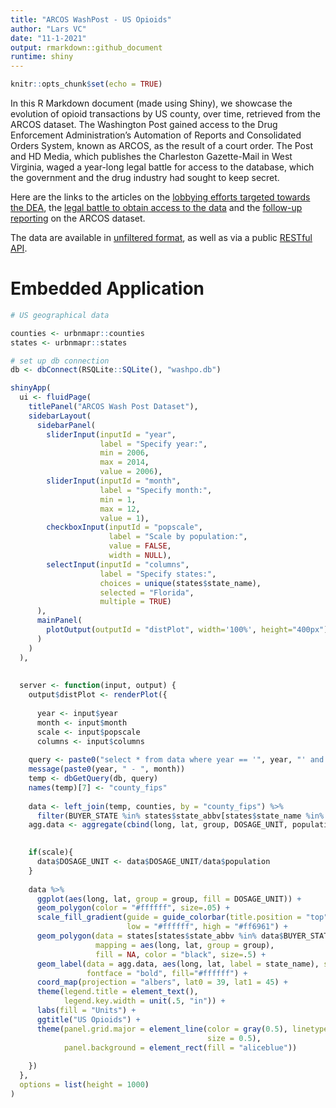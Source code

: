 ---
title: "ARCOS WashPost - US Opioids"
author: "Lars VC"
date: "11-1-2021"
output: rmarkdown::github_document
runtime: shiny
---

```{r setup, include=FALSE}
knitr::opts_chunk$set(echo = TRUE)
```

In this R Markdown document (made using Shiny), we showcase the evolution of opioid transactions by US county, over time, retrieved from the ARCOS dataset. The Washington Post gained access to the Drug Enforcement Administration’s Automation of Reports and Consolidated Orders System, known as ARCOS, as the result of a court order. The Post and HD Media, which publishes the Charleston Gazette-Mail in West Virginia, waged a year-long legal battle for access to the database, which the government and the drug industry had sought to keep secret.

Here are the links to the articles on the [lobbying efforts targeted towards the DEA](https://www.washingtonpost.com/graphics/2017/investigations/dea-drug-industry-congress/?tid=graphics-story), the [legal battle to obtain access to the data](https://www.washingtonpost.com/health/how-an-epic-legal-battle-brought-a-secret-drug-database-to-light/2019/08/02/3bc594ce-b3d4-11e9-951e-de024209545d_story.html) and the [follow-up reporting](https://www.washingtonpost.com/national/2019/08/12/post-released-deas-data-pain-pills-heres-what-local-journalists-are-using-it/) on the ARCOS dataset.

The data are available in [unfiltered format](https://wpinvestigative.github.io/arcos/#download-the-raw-data), as well as via a public [RESTful API](https://wpinvestigative.github.io/arcos/).

# Embedded Application

```{r, echo=F}
# US geographical data

counties <- urbnmapr::counties
states <- urbnmapr::states

# set up db connection
db <- dbConnect(RSQLite::SQLite(), "washpo.db")

shinyApp(
  ui <- fluidPage(
    titlePanel("ARCOS Wash Post Dataset"),
    sidebarLayout(
      sidebarPanel(
        sliderInput(inputId = "year",
                    label = "Specify year:",
                    min = 2006,
                    max = 2014,
                    value = 2006),
        sliderInput(inputId = "month",
                    label = "Specify month:",
                    min = 1,
                    max = 12,
                    value = 1),
        checkboxInput(inputId = "popscale", 
                      label = "Scale by population:", 
                      value = FALSE, 
                      width = NULL),
        selectInput(inputId = "columns",
                    label = "Specify states:",
                    choices = unique(states$state_name),
                    selected = "Florida",
                    multiple = TRUE)
      ),
      mainPanel(
        plotOutput(outputId = "distPlot", width='100%', height="400px")
      )
    )
  ),
  
  
  server <- function(input, output) {
    output$distPlot <- renderPlot({
      
      year <- input$year
      month <- input$month
      scale <- input$popscale
      columns <- input$columns
    
    query <- paste0("select * from data where year == '", year, "' and month == '", sprintf("%02d", month), "';")
    message(paste0(year, " - ", month))
    temp <- dbGetQuery(db, query)
    names(temp)[7] <- "county_fips"
    
    data <- left_join(temp, counties, by = "county_fips") %>% 
      filter(BUYER_STATE %in% states$state_abbv[states$state_name %in% columns])
    agg.data <- aggregate(cbind(long, lat, group, DOSAGE_UNIT, population) ~ state_name, data = data, mean)

    
    if(scale){
      data$DOSAGE_UNIT <- data$DOSAGE_UNIT/data$population
    }
    
    data %>%
      ggplot(aes(long, lat, group = group, fill = DOSAGE_UNIT)) +
      geom_polygon(color = "#ffffff", size=.05) +
      scale_fill_gradient(guide = guide_colorbar(title.position = "top"),
                          low = "#ffffff", high = "#ff6961") +
      geom_polygon(data = states[states$state_abbv %in% data$BUYER_STATE, ], 
                   mapping = aes(long, lat, group = group),
                   fill = NA, color = "black", size=.5) +
      geom_label(data = agg.data, aes(long, lat, label = state_name), size = 5, 
                 fontface = "bold", fill="#ffffff") +
      coord_map(projection = "albers", lat0 = 39, lat1 = 45) +
      theme(legend.title = element_text(),
            legend.key.width = unit(.5, "in")) +
      labs(fill = "Units") +
      ggtitle("US Opioids") +
      theme(panel.grid.major = element_line(color = gray(0.5), linetype = "dashed", 
                                            size = 0.5), 
            panel.background = element_rect(fill = "aliceblue"))
      
    })
  }, 
  options = list(height = 1000)
)
```
